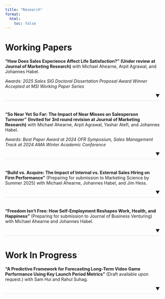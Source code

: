 ```yaml
---
title: "Research"
format: 
  html:
    toc: false
---
```


```{=html}
<style>
.paper-entry {
  margin-bottom: 2em;
  position: relative;
}

.paper-entry-content {
  margin-bottom: 0.5em;
}

.divider {
  border-bottom: 1px solid #e0e0e0;
  margin-top: 0.5em;
  margin-bottom: 0.5em;
}

.arrow-container {
  text-align: right;
  position: relative;
  margin-top: 0.5em;
  margin-bottom: 0.5em;
}

details summary {
  list-style: none;
}

details summary::-webkit-details-marker {
  display: none;
}
</style>
```

# Working Papers

<div class="paper-entry">
<div class="paper-entry-content">
**"How Does Sales Experience Affect Life Satisfaction?"** **(Under review at Journal of Marketing Research)**
with Michael Ahearne, Arpit Agrawal, and Johannes Habel.

*Awards: 2025 Sales SIG Doctoral Dissertation Proposal Award Winner*  
*Accepted at MSI Working Paper Series*
</div>
<div class="arrow-container">▼</div>
<div class="divider"></div>

<details>
<summary></summary>
Business-to-business (B2B) sales is perhaps the most ambivalent career the marketing discipline offers, entailing extreme advantages and disadvantages that might change individuals' lives for the better or worse. Thus, it is unclear how experience in a B2B sales role impacts an individual's life satisfaction, a terminal outcome of utmost importance given our pursuit of better marketing for a better world. We test this effect in three studies including cross-sectional data of 64,090 individuals, longitudinal panel data of over 12,500 individuals, and qualitative interviews with salespeople. Interestingly, we find that having experience in a B2B sales role on average enhances life satisfaction. This is because sales experience equips individuals with distinct interpersonal skills that they use to find greater satisfaction outside the work context, such as helping others, enforcing own interests, and building social relationships. The effect of sales experience on life satisfaction is more positive for individuals with a plastic personality, who are more likely to gain and transfer skills. Thereby, this study adds a neglected antecedent to life satisfaction theory and offers actionable implications for managers and educators on improving life satisfaction within organizations and society at large.
</details>
</div>

<div class="paper-entry">
<div class="paper-entry-content">
**"So Near Yet So Far: The Impact of Near Misses on Salesperson Turnover"** **(Invited for 3rd round revision at Journal of Marketing Research)**
with Michael Ahearne, Arpit Agrawal, Yashar Atefi, and Johannes Habel.

*Awards: Best Paper Award at 2024 OFR Symposium, Sales Management Track at 2024 AMA Winter Academic Conference*
</div>
<div class="arrow-container">▼</div>
<div class="divider"></div>

<details>
<summary></summary>
The role of sales is unique within organizations, marked by its high-profile nature and objective performance metrics. Meeting sales targets is vitally important for salespeople, and failure to do so can lead to significant frustration. It is well-established that quota attainment is a key factor influencing a salesperson's decision to quit. Research consistently shows that the lower the quota attainment, the higher the likelihood of the salesperson quitting. However, our study offers a new perspective and adds a subtle complexity to this understanding. Drawing from the concept of counterfactual thinking, we propose that salespeople who narrowly miss sales targets are more likely to quit, even if they are generally high performers. We examine this with two studies: 1) a panel dataset of over 2,900 retail salespeople and 2) cross-industry data on over 25,000 salespeople. Our results confirm that repeated quota near misses cause turnover and reveal three sources of heterogeneity: the effect of quota near misses on turnover increases with higher variable pay percentage and decreases with higher maximum possible pay and higher group performance diversity. Our findings extend sales force turnover theory and provide actionable implications for managers who aim at reducing turnover.
</details>
</div>

<div class="paper-entry">
<div class="paper-entry-content">
**"Build vs. Acquire: The Impact of Internal vs. External Sales Hiring on Firm Performance"** (Preparing for submission to Marketing Science by Summer 2025)
with Michael Ahearne, Johannes Habel, and Jim Hess.
</div>
<div class="arrow-container">▼</div>
<div class="divider"></div>

<details>
<summary></summary>
In business-to-business (B2B) sales, firms face critical decisions about salesforce compensation and skill development that significantly impact performance. This paper examines two key questions: (1) What are the performance implications of hiring salespeople internally versus externally? And (2) Among the salespeople hired internally versus externally who are like to stay longer with the firm? We develop an analytical model that captures the key trade-offs in these decisions and test it using a unique dataset of 40 companies. For hiring source decisions, we show that while internal hires initially outperform due to firm-specific knowledge, external hires exhibit steeper learning curves and may eventually match or exceed internal hire performance. Our empirical analysis validates these theoretical predictions and quantifies the magnitude of these effects across different industry contexts. The findings provide actionable insights for sales managers making hiring decisions under uncertainty, while contributing to theories of salesforce management and human capital development.
</details>
</div>

<div class="paper-entry">
<div class="paper-entry-content">
**"Freedom Isn't Free: How Self-Employment Reshapes Work, Health, and Happiness"** (Preparing for submission to Journal of Business Venturing)
with Michael Ahearne and Johannes Habel.
</div>
<div class="arrow-container">▼</div>
<div class="divider"></div>

<details>
<summary></summary>
Self-employment represents a fundamental trade-off between autonomy and personal well-being, yet its impact on individuals' lives remains incompletely understood. This research examines three critical questions: (1) How does transitioning to self-employment affect key life outcomes including income, work hours, life satisfaction, job satisfaction, health satisfaction, and leisure time? (2) How do individual characteristics—specifically gender and age—moderate these relationships? (3) How does business size influence the trade-offs between economic success and personal well-being in self-employment? Using longitudinal data from the German Socio-Economic Panel (SOEP) tracking over 92,000 individuals. Our findings reveal that self-employment improves job satisfaction and life satisfaction but creates significant trade-offs, particularly around work hours, leisure time, and health. The effects are strongly moderated by gender – with men experiencing higher income gains but worse health outcomes, while women achieve better work-life balance at the cost of lower earnings. Age and business size further moderate these relationships, with older entrepreneurs and those managing smaller ventures better able to preserve work-life balance. These results enhance our understanding of how entrepreneurship shapes individual well-being and highlight important boundary conditions around gender, age, and organizational context. The findings have implications for theories of occupational choice and work-life balance, while offering practical insights for potential entrepreneurs and policymakers.
</details>
</div>

# Work In Progress

<div class="paper-entry">
<div class="paper-entry-content">
**"A Predictive Framework for Forecasting Long-Term Video Game Performance Using Key Launch Period Metrics"** (Draft available upon request.)
with Sam Hui and Rahul Suhag.
</div>
<div class="arrow-container">▼</div>
<div class="divider"></div>

<details>
<summary></summary>
This study develops a predictive framework to evaluate the performance of video games by analyzing metrics from their initial release period. By leveraging early data on streamer engagement, subscription trends, and tipping behavior, the model forecasts future subscriber growth and tipping potential. The approach combines machine learning techniques with key performance indicators such as user retention, playtime, and monetization patterns. These insights can guide developers and publishers in optimizing game strategies, enhancing user experience, and planning future content updates or marketing campaigns to maximize long-term success.
</details>
</div>

<script>
document.addEventListener('DOMContentLoaded', function() {
  // For each arrow container, make it toggle the associated details element
  const arrows = document.querySelectorAll('.arrow-container');
  arrows.forEach(arrow => {
    arrow.addEventListener('click', function() {
      const container = this.closest('.paper-entry');
      const details = container.querySelector('details');
      details.open = !details.open;
      this.textContent = details.open ? '▲' : '▼';
    });
  });
});
</script>
